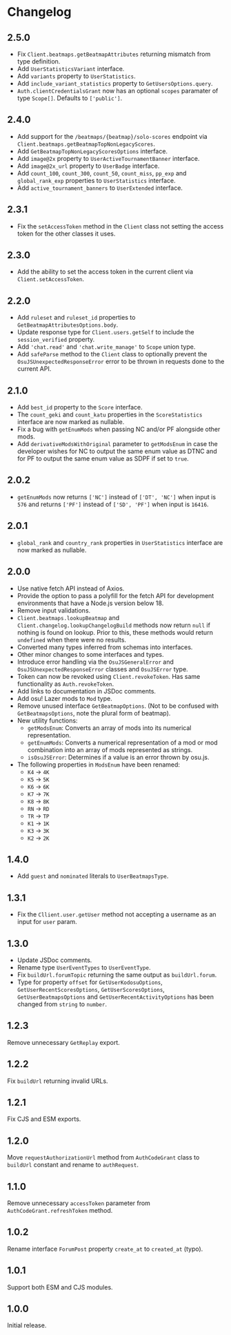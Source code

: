 # Changelog

## 2.5.0

- Fix `Client.beatmaps.getBeatmapAttributes` returning mismatch from type definition.
- Add `UserStatisticsVariant` interface.
- Add `variants` property to `UserStatistics`.
- Add `include_variant_statistics` property to `GetUsersOptions.query`.
- `Auth.clientCredentialsGrant` now has an optional `scopes` paramater of type `Scope[]`. Defaults to `['public']`.

## 2.4.0

- Add support for the `/beatmaps/{beatmap}/solo-scores` endpoint via `Client.beatmaps.getBeatmapTopNonLegacyScores`.
- Add `GetBeatmapTopNonLegacyScoresOptions` interface.
- Add `image@2x` property to `UserActiveTournamentBanner` interface.
- Add `image@2x_url` property to `UserBadge` interface.
- Add `count_100`, `count_300`, `count_50`, `count_miss`, `pp_exp` and `global_rank_exp` properties to `UserStatistics` interface.
- Add `active_tournament_banners` to `UserExtended` interface.

## 2.3.1

- Fix the `setAccessToken` method in the `Client` class not setting the access token for the other classes it uses.

## 2.3.0

- Add the ability to set the access token in the current client via `Client.setAccessToken`.

## 2.2.0

- Add `ruleset` and `ruleset_id` properties to `GetBeatmapAttributesOptions.body`.
- Update response type for `Client.users.getSelf` to include the `session_verified` property.
- Add `'chat.read'` and `'chat.write_manage'` to `Scope` union type.
- Add `safeParse` method to the `Client` class to optionally prevent the `OsuJSUnexpectedResponseError` error to be thrown in requests done to the current API.

## 2.1.0

- Add `best_id` property to the `Score` interface.
- The `count_geki` and `count_katu` properties in the `ScoreStatistics` interface are now marked as nullable.
- Fix a bug with `getEnumMods` when passing NC and/or PF alongside other mods.
- Add `derivativeModsWithOriginal` parameter to `getModsEnum` in case the developer wishes for NC to output the same enum value as DTNC and for PF to output the same enum value as SDPF if set to `true`.

## 2.0.2

- `getEnumMods` now returns `['NC']` instead of `['DT', 'NC']` when input is `576` and returns `['PF']` instead of `['SD', 'PF']` when input is `16416`.

## 2.0.1

- `global_rank` and `country_rank` properties in `UserStatistics` interface are now marked as nullable.

## 2.0.0

- Use native fetch API instead of Axios.
- Provide the option to pass a polyfill for the fetch API for development environments that have a Node.js version below 18.
- Remove input validations.
- `Client.beatmaps.lookupBeatmap` and `Client.changelog.lookupChangelogBuild` methods now return `null` if nothing is found on lookup. Prior to this, these methods would return `undefined` when there were no results.
- Converted many types inferred from schemas into interfaces.
- Other minor changes to some interfaces and types.
- Introduce error handling via the `OsuJSGeneralError` and `OsuJSUnexpectedResponseError` classes and `OsuJSError` type.
- Token can now be revoked using `Client.revokeToken`. Has same functionality as `Auth.revokeToken`.
- Add links to documentation in JSDoc comments.
- Add osu! Lazer mods to `Mod` type.
- Remove unused interface `GetBeatmapOptions`. (Not to be confused with `GetBeatmapsOptions`, note the plural form of beatmap).
- New utility functions:
  - `getModsEnum`: Converts an array of mods into its numerical representation.
  - `getEnumMods`: Converts a numerical representation of a mod or mod combination into an array of mods represented as strings.
  - `isOsuJSError`: Determines if a value is an error thrown by osu.js.
- The following properties in `ModsEnum` have been renamed:
  - `K4` -> `4K`
  - `K5` -> `5K`
  - `K6` -> `6K`
  - `K7` -> `7K`
  - `K8` -> `8K`
  - `RN` -> `RD`
  - `TR` -> `TP`
  - `K1` -> `1K`
  - `K3` -> `3K`
  - `K2` -> `2K`

## 1.4.0

- Add `guest` and `nominated` literals to `UserBeatmapsType`.

## 1.3.1

- Fix the `Cllient.user.getUser` method not accepting a username as an input for `user` param.

## 1.3.0

- Update JSDoc comments.
- Rename type `UserEventTypes` to `UserEventType`.
- Fix `buildUrl.forumTopic` returning the same output as `buildUrl.forum`.
- Type for property `offset` for `GetUserKodosuOptions`, `GetUserRecentScoresOptions`, `GetUserScoresOptions`, `GetUserBeatmapsOptions` and `GetUserRecentActivityOptions` has been changed from `string` to `number`.

## 1.2.3

Remove unnecessary `GetReplay` export.

## 1.2.2

Fix `buildUrl` returning invalid URLs.

## 1.2.1

Fix CJS and ESM exports.

## 1.2.0

Move `requestAuthorizationUrl` method from `AuthCodeGrant` class to `buildUrl` constant and rename to `authRequest`.

## 1.1.0

Remove unnecessary `accessToken` parameter from `AuthCodeGrant.refreshToken` method.

## 1.0.2

Rename interface `ForumPost` property `create_at` to `created_at` (typo).

## 1.0.1

Support both ESM and CJS modules.

## 1.0.0

Initial release.

